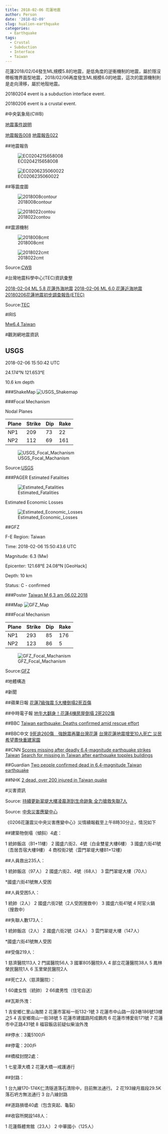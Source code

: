 ```yaml
---
title: 2018-02-06 花蓮地震
author: Person
date: '2018-02-09'
slug: hualien-earthquake
categories:
  - Earthquake
tags:
  - Crustal
  - Subduction
  - Interface
  - Taiwan
---
```

花蓮2018/02/04發生ML規模5.8的地震，是低角度的逆衝機制的地震，屬於隱沒帶板塊界面型地震，2018/02/06再度發生ML規模6.0的地震，這次的震源機制則是走向滑移，屬於地殼地震。

20180204 event is a subduction interface event.

20180206 event is a crustal event.

#中央氣象局(CWB)

[地震事件說明](http://www.cwb.gov.tw/V7/)

[地震報告008](http://www.cwb.gov.tw/V7/earthquake/Data/quake/EC0204215658008.htm)
[地震報告022](http://www.cwb.gov.tw/V7/earthquake/Data/quake/EC0206235060022.htm)

##地震報告

![EC0204215658008](images/20180206/EC0204215658008.gif)

![EC0206235060022](images/20180206/EC0206235060022.gif)

##等震度圖

![2018008contour](images/20180206/2018008contour.gif)

![2018022contou](images/20180206/2018022contour.gif)

##震源機制

![2018008cmt](images/20180206/2018008cmt.gif)

![2018022cmt](images/20180206/2018022cmt.gif)

Source:[CWB](http://www.cwb.gov.tw/V7/index.htm)


#台灣地震科學中心(TEC)資訊彙整

[2018-02-04 ML 5.8 花蓮外海地震](http://tec.earth.sinica.edu.tw/new_web/upload/news/EQfile/2018-02-04M5.8.pdf)
[2018-02-06 ML 6.0 花蓮近海地震](http://tec.earth.sinica.edu.tw/new_web/upload/news/EQfile/2018-02-06M6.0.pdf)
[20180206花蓮地震初步調查報告(ETEC)](http://tec.earth.sinica.edu.tw/new_web/upload/news/EQfile/20180206M6.0_NDHU.pdf)


Source:[TEC](http://tec.earth.sinica.edu.tw/new_web/index.php)


#IRIS

[Mw6.4 Taiwan](http://ds.iris.edu/ds/nodes/dmc/tools/event/10639985)


#觀測網地震資訊

## USGS
2018-02-06 15:50:42 UTC

24.174°N   121.653°E

10.6 km depth

###ShakeMap
![USGS_Shakemap](images/20180206/us1000chhc_intensity.jpg)

###Focal Mechanism

Nodal Planes

| Plane | Strike | Dip  | Rake |
| ----- | ------ | ---- | ---- |
| NP1   | 209    |  73  | 22   |
| NP2   | 112    |  69  | 161  |

![USGS_Focal_Machanism](images/20180206/us1000chhc_moment-tensor.png)

Source:[USGS](https://earthquake.usgs.gov/earthquakes/eventpage/us1000chhc#executive)

###PAGER
Estimated Fatalities

![Estimated_Fatalities](images/20180206/us1000chhc_alertfatal_small.png)

Estimated Economic Losses

![Estimated_Economic_Losses](images/20180206/us1000chhc_alertecon_small.png)


##GFZ

F-E Region:	Taiwan	

Time:	2018-02-06 15:50:43.6 UTC

Magnitude:	6.3 (Mw)

Epicenter:	121.68°E  24.08°N [GeoHack]

Depth:	10 km

Status:	C - confirmed

###Poster
[Taiwan M 6,3 am 06.02.2018](http://media.gfz-potsdam.de/gfz/sec21/regina/erdbebenposter/2018/gfz2018cozm-poster06_02.pdf)

###Map
![GFZ_Map](images/20180206/gfz2018cozm.jpg)

###Focal Mechanism

| Plane | Strike | Dip  | Rake |
| ----- | ------ | ---- | ---- |
| NP1   | 293    |  85  | 176  |
| NP2   | 123    |  86  | 5    |


![GFZ_Focal_Machanism](images/20180206/gfz2018cozm_bb.png)

Source:[GFZ](http://geofon.gfz-potsdam.de/eqinfo/event.php?id=gfz2018cozm)

#地體構造



#新聞

##蘋果日報
[花蓮7級強震 5大樓倒塌2死百傷](https://tw.appledaily.com/headline/daily/20180207/37927182)

##中時電子報
[地牛大翻身！花蓮4棟房屋倒塌 2死202傷](http://www.chinatimes.com/realtimenews/20180207000033-260405)

##BBC
[Taiwan earthquake: Deaths confirmed amid rescue effort](http://www.bbc.com/news/world-asia-42966916)

##BBC中文
[9死逾260傷　強餘震再襲台灣花蓮](http://www.bbc.com/zhongwen/trad/chinese-news-42968418)
[台灣花蓮地震增至10人死亡 災民希望盡快重建家園](http://www.bbc.com/zhongwen/trad/chinese-news-42985198)

##CNN
[Scores missing after deadly 6.4-magnitude earthquake strikes Taiwan](https://edition.cnn.com/2018/02/06/world/taiwan-earthquake/index.html)
[Search for missing in Taiwan after earthquake topples buildings](https://edition.cnn.com/2018/02/07/asia/taiwan-earthquake-hualien-intl/index.html)

##Guardian
[Two people confirmed dead in 6.4-magnitude Taiwan earthquake](https://www.theguardian.com/world/2018/feb/06/taiwan-earthquake-breaks-up-roads-and-topples-buildings-hualien)

##NHK
[2 dead, over 200 injured in Taiwan quake](https://www3.nhk.or.jp/nhkworld/en/news/20180207_12/)


#災害資訊

Source: [持續更新翠堤大樓凌晨測到生命跡象 全力搶救失聯7人](https://udn.com/news/story/10930/2972499)

Source: [中央災害應變中心](http://www.emic.gov.tw/9/index.php)

《0206花蓮震災中央災害應變中心》災情續報截至上午8時30分止，情況如下

##建築物倒塌（傾斜）4處：

1 統帥飯店（B1+11樓）
2 國盛六街2、4號（白金雙星大樓6樓）
3 國盛六街41號（吾居吾宿大樓9樓）
4 商校街2號（雲門翠堤大樓B1+12樓）

##人員救出235人：

1 統帥飯店（97人）
2 國盛六街2、4號（68人）
3 雲門翠堤大樓（70人）

*國盛六街41號無人受困

##人員受困5人：

1 統帥（2人）
2 國盛六街2號（2人受困搜救中）
3 國盛六街41號
4 阿官火鍋（搜救中）

##失聯人數173人：

1 統帥飯店（2人）
2 國盛六街2號（24人）
3 雲門翠堤大樓（147人）

*國盛六街41號無人受困

##受傷219人：

1 慈濟醫院113人
2 門諾醫院56人
3 國軍805醫院9人
4 部立花蓮醫院38人
5 鳳林榮民醫院1人
6 玉里榮民醫院2人

##死亡2人（慈濟醫院）：

1 60歲女性（統帥）
2 66歲男性（住宅自送）

##瓦斯外洩：

1 吉安鄉仁里山海關
2 花蓮市富裕一街132-1號
3 花蓮市中山路一段3巷186號13樓之5
4 吉安鄉南山一街38號
5 花蓮市建國路阿成鵝肉
6 花蓮市博愛街171號
7 花蓮市中正路431號
8 福容飯店前疑似柴油外洩

##停水：3萬5100戶

##停電：200戶

##橋樑封閉2處：

1 七星潭大橋
2 花蓮大橋—戒護通行

##封路：

1 台九線170-174K仁清隧道落石清除中，目前無法通行。
2 花193線月眉段29.5K落石坍方無法通行
3 台八線封路

##道路損壞40處（包含突起、龜裂）

##收容所開設148人：

1 花蓮縣體育館（23人）
2 中華國小（125人）

